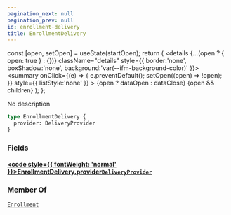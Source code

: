 ```yaml
---
pagination_next: null
pagination_prev: null
id: enrollment-delivery
title: EnrollmentDelivery
---
```









  const [open, setOpen] = useState(startOpen);
  return (
    <details {...(open ? { open: true } : {})} className="details" style={{ border:'none', boxShadow:'none', background:'var(--ifm-background-color)' }}>
      <summary
        onClick={(e) => {
          e.preventDefault();
          setOpen((open) => !open);
        }}
        style={{ listStyle:'none' }}
      >
      {open ? dataOpen : dataClose}
      </summary>
      {open && children}
    </details>
  );
};








No description


```graphql
type EnrollmentDelivery {
  provider: DeliveryProvider
}
```




### Fields

#### [<code style={{ fontWeight: 'normal' }}>EnrollmentDelivery.<b>provider</b></code>](#)<Bullet />[`DeliveryProvider`](/schema/types/objects/delivery-provider.mdx) <Badge class="badge badge--secondary" text="object"/> 







### Member Of

[`Enrollment`](/schema/types/objects/enrollment.mdx)  <Badge class="badge badge--secondary" text="object"/>

